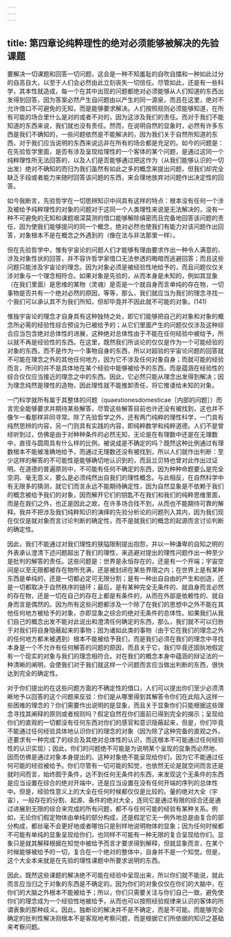 ```yaml
---
---
---
```

title: 第四章论纯粹理性的绝对必须能够被解决的先验课题
---





要解决一切课题和回答一切问题，这会是一种不知羞耻的自吹自擂和一种如此过分的自高自大，以至于人们会必然由此立刻丧失一切信任。尽管如此，还是有一些科学，其本性就造成，每一个在其中出现的问题都绝对必须能够从人们知道的东西出发得到回答，因为答案必然产生自问题由以产生的同一源泉，而且在这里，绝对不允许借口不可避免的无知，而是能够要求解决。人们按照规则必须能够知道，在所有可能的场合里什么是对的或者不对的，因为这涉及我们的责任。而对于我们不能知道的东西来说，我们就也没有责任。然而，在说明自然的显象时，必然有许多东西是我们不确知的，一些问题依然是不能解决的，因为我们关于自然所知道的东西，对于我们应当说明的东西来说远非在所有的场合都是充足的。如今的问题是：在先验哲学里面，是否有涉及呈现给理性的一个客体的某个问题，是通过这同一个纯粹理性所无法回答的，以及人们是否能够通过把这作为（从我们能够认识的一切出发）绝对不确知的而归为我们虽然有如此之多的概念来提出问题，但我们却完全缺乏手段或者能力来随时回答该问题的东西，来合理地放弃对问题作出决定性的回答。

如今我断言，先验哲学在一切思辨知识中间具有这样的特点：根本没有任何一个涉及被给予纯粹理性的对象的问题对于这同一个人类理性来说是无法解决的，没有一种不可避免的无知和课题艰深莫测的借口能够解除缜密而且完备地回答该问题的责任，因为使我们能够提问的同一个概念，绝对必然也使我们有能力对该问题作出回答，对象根本不是在概念之外遇到的（像在法与非法那里一样）。

但在先验哲学中，惟有宇宙论的问题人们才能够有理由要求作出一种令人满意的、涉及对象性状的回答，并不容许哲学家借口无法参透的晦暗而逃避回答；而且这些问题只能涉及宇宙论的理念。因为对象必须是被经验性地给予的，而且问题仅仅关涉对象与一个理念相符合。如果对象是先验的，从而本身是未知的，例如其显象（在我们里面）是思维的某物（灵魂）是否是一个就自身而言单纯的存在物，一切事物是否共有一个绝对必然的原因，等等，那么，我们就应当为我们的理念寻找一个我们可以承认其不为我们所知，但却毕竟并不因此就不可能的对象。(141)





惟独宇宙论的理念才自身具有这种独特之处，即它们能够把自己的对象和对象的概念所必需的经验性综合预设为已被给予的；从它们里面产生的问题仅仅涉及这种综合应当包含绝对总体性的进展，这种绝对总体性由于不能在任何经验中被给予，所以就不再是经验性的东西。在这里，既然我们所谈论的仅仅是作为一个可能经验的对象的东西，而不是作为一个事物自身的东西，所以对超验的宇宙论问题的回答就不可能在理念之外的其他任何地方，因为它不涉及任何对象自身；而就可能的经验而言，所问的并不是具体地在某个经验中能够被给予的东西，而是蕴涵在经验性的综合仅仅应当接近的理念之中的东西。因此，它必然只能从理念出发得到解决；因为理念纯然是理性的造物，因此理性就不能推卸责任，将它推诿给未知的对象。

一门科学就所有属于其整体的问题（quaestionesdomesticae［内部的问题］）而言完全能够要求并期待某些解答，尽管这些解答目前也许还没有被找到，这也并不像乍一看那样非同寻常。除了先验哲学之外，还有两门纯粹的理性科学，一门具有纯然思辨的内容，另一门则具有实践的内容，即纯粹数学和纯粹道德。人们不是曾经听到过，仿佛是由于对种种条件的必然无知，无论是在有理数中还是在无理数中，直径与圆周具有什么样的比例，被说成是不确定的吗？既然这种比例通过有理数根本不能被准确地给予，而通过无理数还没有被找到，所以人们就作出判断：至少这样的解答的不可能性是能够确切地认识到的，而且兰贝特也曾对此作出过证明。在道德的普遍原则中，不可能有任何不确定的东西，因为种种命题要么是完全空洞、毫无意义，要么是必须纯然出自我们的理性概念。与此相反，在自然科学中有无限多的猜测，就它们而言永远不能期待确定性，因为自然显象是不依赖于我们的概念被给予我们的对象，因而解开它们的钥匙不在我们和我们的纯粹思维里面，而是在我们之外，也正是因此之故，在许多场合找不到，从而也不能期待可靠的解释。我并不把涉及我们纯粹知识的演绎的先验分析论的问题列入其内，因为我们现在仅仅是就对象而言讨论判断的确定性，而不是就我们的概念的起源而言讨论判断的确定性。

因此，我们不能通过对我们理性的狭隘限制提出抱怨，并以一种谦卑的自知之明的外表承认澄清下述问题超出了我们的理性，来逃避对提出的理性问题作出一种至少是批判的解答的责任。这些问题是：世界是永恒存在的，还是有一个开端；宇宙空间是以至无限都被存在物所充满，还是被封闭在某些界限之内；在世界上是有某种东西是单纯的，还是一切都必定可无限分割；是有一种出自自由的产生和创造，还是一切都取决于自然秩序的链环；最后，是有某种完全无条件的、就自身而言必然的存在物，还是一切在自己的存在上都是有条件的，从而在外部是依赖性的、就自身而言是偶然的。因为所有这些问题都涉及一个除了在我们的思想中之外不能在其他任何地方被给予的对象，亦即显象之综合的绝对无条件的总体性。如果我们从我们自己的概念出发不能对此说出和澄清任何确定的东西，那么，我们就不可以归咎于对我们将自身隐蔽起来的事物；因为诸如此类的事物（由于它在我们的理念之外的任何地方都未被遇到）根本不能被给予我们，而是我们必须在我们的理念中寻找本身是一个不允许有任何解答的问题的原因，而且关于它，我们毕竟还固执地假定有一个现实的对象与我们的理念相符合。对在我们的概念本身中蕴涵的辩证法的一种清晰的阐明，会使我们对于我们就这样一个问题而言应当做出判断的东西，很快达到完全的确定性。

对于你们提出的在这些问题方面的不确定性的借口，人们可以提出你们至少必须清晰地予以回答的这个问题来反驳：你们是从哪里得到其解答令你们在此陷入这样一些困难的理念的？你们需要作出说明的是显象，而且关于显象你们只能根据这些理念寻找其阐释的原则或者规则吗？假定自然在你们面前已得到完全的揭示；呈现给你们的直观的一切都没有任何东西对你们的感官和意识隐蔽起来，但是，你们毕竟不能通过任何经验具体地认识你们的理念的对象（因为除了这种完备的直观之外，还要求有一种完成了的综合及其绝对总体性的认识，而这根本不可能通过任何经验性的认识实现）；因此，你们的问题绝不可能是为说明某个呈现的显象而必然地、因而仿佛是通过对象本身提出的。这种对象绝不能呈现给你们，因为它不能通过任何可能的经验被给予。你们尽管有一切可能的知觉，也依然无论是就空间而言还是就时间而言，始终囿于条件，达不到任何无条件的东西，来发现这个无条件的东西是应当设置在综合的绝对开端中，还是应当设置在没有任何开端的序列的总体性中。但是，经验性意义上的大全在任何时候都仅仅是比较的。量的绝对大全（宇宙），一般存在的分割、起源、条件的绝对大全，连同它是通过有限的综合还是通过进展到无限的综合来完成的所有问题，都不与任何可能的经验有某种关系。例如，无论你们假定物体由单纯的部分构成，还是假定它无一例外地总是由复合的部分构成，都丝毫不会更好地或者哪怕只是别样地说明物体的显象；因为任何时候都不可能有单纯的显象呈现给你们，也同样不可能有一种无限的复合呈现给你们。显象只是就其解释根据在知觉中被给予而言才要求得到解释，但就显象而言，在某个时候能够被给予的一切，复合在一个绝对的整体中，自身并不是一个知觉。但是，这个大全本来就是在先验的理性课题中所要求说明的东西。

因此，既然这些课题的解决绝不可能在经验中呈现出来，所以你们就不能说，就此而言应当归之于对象的东西是不确定的。因为你们的对象仅仅在你们的大脑中，在你们的大脑之外根本不能被给予；所以，你们只需要关注与你们自己一致，避免使你们的理念成为一个经验性地被给予，从而也可以按照经验规律来认识的客体的所谓表象的那种歧义。因此，独断论的解决并不是不确定，而是不可能。而能够完全确定的批判性解决则根本不是客观地考察问题，而是根据它们所依据的知识之基础来考察问题。